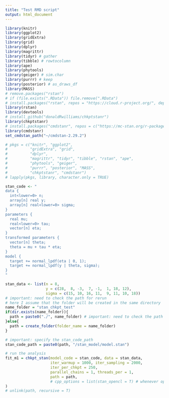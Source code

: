 ```yaml
---
title: "Test RMD script"
output: html_document
---
```


```r
library(knitr)
library(ggplot2)
library(gridExtra)
library(grid)
library(dplyr)
library(magrittr)
library(tidyr) # gather
library(tibble) # rowtocolumn
library(ape)
library(phytools)
library(geiger) # sim.char
library(purrr) # keep
library(posterior) # as_draws_df
library(MASS)
# remove.packages("rstan")
# if (file.exists(".RData")) file.remove(".RData")
# install.packages("rstan", repos = "https://cloud.r-project.org/", dependencies = TRUE)
library(rstan)
library(devtools)
# install_github("donaldRwilliams/chkptstanr")
library(chkptstanr)
# install.packages("cmdstanr", repos = c("https://mc-stan.org/r-packages/", getOption("repos")))
library(cmdstanr)
set_cmdstan_path("~/cmdstan-2.29.2")
```

```r
# pkgs = c("knitr", "ggplot2", 
#          "gridExtra", "grid",
#          "dplyr",
#          "magrittr", "tidyr", "tibble", "rstan", "ape",
#          "phytools", "geiger",
#          "purrr", "posterior", "MASS",
#          "chkptstanr", "cmdstanr")
# lapply(pkgs, library, character.only = TRUE)
```


```r
stan_code <- "
data {
  int<lower=0> n;
  array[n] real y;
  array[n] real<lower=0> sigma;
}
parameters {
  real mu;
  real<lower=0> tau;
  vector[n] eta;
}
transformed parameters {
  vector[n] theta;
  theta = mu + tau * eta;
}
model {
  target += normal_lpdf(eta | 0, 1);
  target += normal_lpdf(y | theta, sigma);
}
"
```

```r
stan_data <- list(n = 8,
                  y = c(28,  8, -3,  7, -1,  1, 18, 12),
                  sigma = c(15, 10, 16, 11,  9, 11, 10, 18))
# important: need to check the path for rerun
# here I assume that the folder will be created in the same directory
name_folder = "stan_chkpt_test"
if(dir.exists(name_folder)){
  path = paste0("./", name_folder) # important: need to check the path
}else{
  path = create_folder(folder_name = name_folder)
}

# important: specify the stan_code_path
stan_code_path = paste0(path, "/stan_model/model.stan")

# run the analysis
fit_m1 = chkpt_stan(model_code = stan_code, data = stan_data,
                    iter_warmup = 1000, iter_sampling = 2000,
                    iter_per_chkpt = 250,
                    parallel_chains = 1, threads_per = 1,
                    path = path, 
                    # cpp_options = list(stan_opencl = T) # whenever opencl is available
)
# unlink(path, recursive = T)
```




